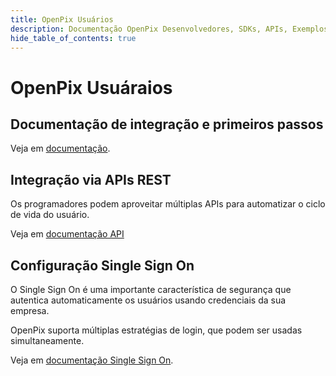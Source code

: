 ```yaml
---
title: OpenPix Usuários
description: Documentação OpenPix Desenvolvedores, SDKs, APIs, Exemplos, Tutoriais para utilização de pagamentos instantâneos.
hide_table_of_contents: true
---
```


# OpenPix Usuáraios

## Documentação de integração e primeiros passos

Veja em [documentação](docs/intro/getting-started).

## Integração via APIs REST

Os programadores podem aproveitar múltiplas APIs para automatizar o ciclo de vida do usuário.

Veja em [documentação API](/api)

## Configuração Single Sign On

O Single Sign On é uma importante característica de segurança que autentica automaticamente os usuários usando credenciais da sua empresa.

OpenPix suporta múltiplas estratégias de login, que podem ser usadas simultaneamente.

Veja em [documentação Single Sign On](docs/intro/getting-started#configurando-o-single-sign-on-sso).
